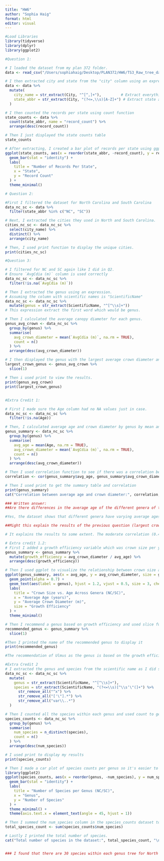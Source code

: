 ```yaml
---
title: "HW6"
author: "Sophia Haig"
format: html
editor: visual
---
```


```r
#Load Libraries
library(tidyverse)
library(dplyr)
library(ggplot2)
```

```r
#Question 1: 

# I loaded the dataset from my plan 372 folder.
data <- read_csv("/Users/sophiahaig/Desktop/PLAN372/HW6/TS3_Raw_tree_data.csv", show_col_types = FALSE)

# I then extracted city and state from the "city" column using an expression. The expressions I made for city extracts everything before the comma and the one I made for state extracts the state abbreviations after the comma. 
data <- data %>%
  mutate(
    city_name = str_extract(City, "^[^,]+"),         # Extract everything before the comma
    state_abbr = str_extract(City, "(?<=,\\s)[A-Z]+") # Extract state abbreviation after the comma
  )

# I then counted the records per state using count function
state_counts <- data %>%
  count(state_abbr, name = "record_count") %>%
  arrange(desc(record_count))

# Then I just displayed the state counts table
state_counts

# After extracting, I created a bar plot of records per state using ggplot and I set the title, x and y axises. 
ggplot(state_counts, aes(x = reorder(state_abbr, -record_count), y = record_count)) +
  geom_bar(stat = "identity") +
  labs(
    title = "Number of Records Per State",
    x = "State",
    y = "Record Count"
  ) +
  theme_minimal()
```

```r
# Question 2: 

#First I filtered the dataset for North Carolina and South Carolina 
data_nc_sc <- data %>%
  filter(state_abbr %in% c("NC", "SC"))

# Next, I extracted the cities they used in North and South Carolina. 
cities_nc_sc <- data_nc_sc %>%
  select(city_name) %>%
  distinct() %>%
  arrange(city_name)

# Then, I used print function to display the unique cities. 
print(cities_nc_sc)
```

```r
#Question 3: 

# I filtered for NC and SC again like I did in Q2. 
# Ensure `AvgCdia (m)` column is used correctly
data_nc_sc <- data_nc_sc %>%
  filter(!is.na(`AvgCdia (m)`)) 

# Then I extracted the genus using an expression. 
# Assuming the column with scientific names is "ScientificName"
data_nc_sc <- data_nc_sc %>%
  mutate(genus = str_extract(ScientificName, "^[^\\s]+")) 
# This expression extract the first word which would be genus. 

# Then I calculated the average canopy diameter for each genus.
genus_avg_crown <- data_nc_sc %>%
  group_by(genus) %>%
  summarise(
    avg_crown_diameter = mean(`AvgCdia (m)`, na.rm = TRUE), 
    count = n() 
  ) %>%
  arrange(desc(avg_crown_diameter)) 

# I then displayed the genus with the largest average crown diameter and used the slice function to get the top genus. 
largest_crown_genus <- genus_avg_crown %>%
  slice(1) 

# Then i used print to view the results. 
print(genus_avg_crown)
print(largest_crown_genus)
```

## 

```r

#Extra Credit 1: 

# First I made sure the Age column had no NA values just in case.
data_nc_sc <- data_nc_sc %>%
  filter(!is.na(Age)) 

# Then, I calculated average age and crown diameter by genus by mean and used count to get the number of species per genus. 
genus_summary <- data_nc_sc %>%
  group_by(genus) %>%
  summarise(
    avg_age = mean(Age, na.rm = TRUE), 
    avg_crown_diameter = mean(`AvgCdia (m)`, na.rm = TRUE),
    count = n() 
  ) %>%
  arrange(desc(avg_crown_diameter))

# Then I used correlation function to see if there was a correlation between age and crown size. 
correlation <- cor(genus_summary$avg_age, genus_summary$avg_crown_diameter, use = "complete.obs")

# Then I used print to get the summary table and correlation
print(genus_summary)
cat("Correlation between average age and crown diameter:", correlation, "\n")

### Written answer: 
##Are there differences in the average age of the different genera of trees in the dataset?

#Yes, the dataset shows that different genera have varying average ages.

##Might this explain the results of the previous question (largest crown diameter)?

# It explains the results to some extent. The moderate correlation (0.408) indicates that older trees tend to have larger crowns. However, the relationship is not strong enough to fully explain the variation in crown sizes among genera. Other factors, such as the natural growth patterns of certain tree types, likely play a role.
```

```r

# Extra credit 1.2: 
# First I added a growth efficiency variable which was crown size per year and sorted in descending order
genus_summary <- genus_summary %>%
  mutate(growth_efficiency = avg_crown_diameter / avg_age) %>%
  arrange(desc(growth_efficiency)) 

# Then I used ggplot to visualize the relationship between crown size and age. The bubbles on the graph visualize the growth efficiency variable I just made, with bigger circles indicating higher growth efficiency. I set all the y and x axises and titles etc. 
ggplot(genus_summary, aes(x = avg_age, y = avg_crown_diameter, size = growth_efficiency)) +
  geom_point(alpha = 0.7) +
  geom_text(aes(label = genus), hjust = 1.2, vjust = 0.5, size = 3, check_overlap = TRUE) +
  labs(
    title = "Crown Size vs. Age Across Genera (NC/SC)",
    x = "Average Age (years)",
    y = "Average Crown Diameter (m)",
    size = "Growth Efficiency"
  ) +
  theme_minimal()

# Then I recommend a genus based on growth efficiency and used slice function to select the genus with the highest growth. 
recommended_genus <- genus_summary %>%
  slice(1) 

#Then I printed the name of the recommended genus to display it
print(recommended_genus)

#The recommendation of Ulmus as the genus is based on the growth efficiency metric, which measures the ratio of crown size to average age. The gro
```

```r
#Extra Credit 2
# I extracted the genus and species from the scientific name as I did similarly to question 1. The expression I made extracts the first word as genus. The second one extracts the species and ignores all the instuctions given such as x in between genus and species names, cultivars and also variety. 
data_nc_sc <- data_nc_sc %>%
  mutate(
    genus = str_extract(ScientificName, "^[^\\s]+"), 
    species = str_extract(ScientificName, "(?<=\\s)[^\\s‘\"(]+") %>% 
      str_remove_all("^x") %>% 
      str_remove_all("['\"].*") %>% 
      str_remove_all("var\\..*") 
  )

# Then I counted all the species within each genus and used count to get the total number for each genus. 
species_counts <- data_nc_sc %>%
  group_by(genus) %>%
  summarise(
    num_species = n_distinct(species), 
    count = n() 
  ) %>%
  arrange(desc(num_species))

# I used print to display my results
print(species_counts)

# Then I made a car plot of species counts per genus so it's easier to view the results. I set all the y and x axies and titles etc. 
library(ggplot2)
ggplot(species_counts, aes(x = reorder(genus, -num_species), y = num_species)) +
  geom_bar(stat = "identity") +
  labs(
    title = "Number of Species per Genus (NC/SC)",
    x = "Genus",
    y = "Number of Species"
  ) +
  theme_minimal() +
  theme(axis.text.x = element_text(angle = 45, hjust = 1))

# Then I summed the num_species column in the species_counts dataset to get the total number of of species. 
total_species_count <- sum(species_counts$num_species)

# Lastly I printed the total number of species. 
cat("Total number of species in the dataset:", total_species_count, "\n")


### I found that there are 30 species within each genus tree for North Carolina and South Carolina. 

```

```This
```
